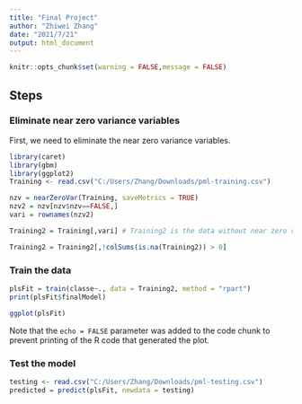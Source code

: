 ---
title: "Final Project"
author: "Zhiwei Zhang"
date: "2021/7/21"
output: html_document
---

```{r setup, echo = FALSE, message=FALSE,warning = FALSE}
knitr::opts_chunk$set(warning = FALSE,message = FALSE)
```

## Steps


### Eliminate near zero variance variables

First, we need to eliminate the near zero variance variables.

```{r Import Data}

library(caret)
library(gbm)
library(ggplot2)
Training <- read.csv("C:/Users/Zhang/Downloads/pml-training.csv")

nzv = nearZeroVar(Training, saveMetrics = TRUE)
nzv2 = nzv[nzv$nzv==FALSE,]
vari = rownames(nzv2)

Training2 = Training[,vari] # Training2 is the data without near zero variance variables.

Training2 = Training2[,!colSums(is.na(Training2)) > 0]
```



### Train the data



```{r pressure, echo= TRUE, message=FALSE,warning = FALSE}
plsFit = train(classe~., data = Training2, method = "rpart")
print(plsFit$finalModel)

ggplot(plsFit)
```

Note that the `echo = FALSE` parameter was added to the code chunk to prevent printing of the R code that generated the plot.


### Test the model
```{r Test}
testing <- read.csv("C:/Users/Zhang/Downloads/pml-testing.csv")
predicted = predict(plsFit, newdata = testing)


```
